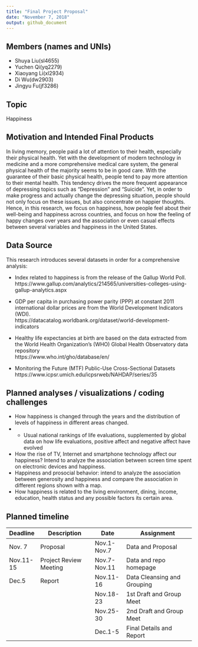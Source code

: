 ```yaml
---
title: "Final Project Proposal"
date: "November 7, 2018"
output: github_document
---
```



## Members (names and UNIs)
* Shuya Liu(sl4655)
* Yuchen Qi(yq2279)
* Xiaoyang Li(xl2934)
* Di Wu(dw2903)
* Jingyu Fu(jf3286)

## Topic

Happiness

## Motivation and Intended Final Products

In living memory, people paid a lot of attention to their health, especially their physical health. Yet with the development of modern technology in medicine and a more comprehensive medical care system, the general physical health of the majority seems to be in good care. With the guarantee of their basic physical health, people tend to pay more attention to their mental health. This tendency drives the more frequent appearance of depressing topics such as “Depression” and “Suicide”. Yet, in order to make progress and actually change the depressing situation, people should not only focus on these issues, but also concentrate on happier thoughts. Hence, in this research, we focus on happiness, how people feel about their well-being and happiness across countries, and focus on how the feeling of happy changes over years and the association or even casual effects between several variables and happiness in the United States.  

## Data Source

This research introduces several datasets in order for a comprehensive analysis:  

* Index related to happiness is from the release of the Gallup World Poll.  
https://www.gallup.com/analytics/214565/universities-colleges-using-gallup-analytics.aspx  

* GDP per capita in purchasing power parity (PPP) at constant 2011 international dollar prices are from the World Development Indicators (WDI).  
https://datacatalog.worldbank.org/dataset/world-development-indicators  

* Healthy life expectancies at birth are based on the data extracted from the World Health Organization’s (WHO) Global Health Observatory data repository  
https://www.who.int/gho/database/en/  
* Monitoring the Future (MTF) Public-Use Cross-Sectional Datasets  
https://www.icpsr.umich.edu/icpsrweb/NAHDAP/series/35

## Planned analyses / visualizations / coding challenges
* How happiness is changed through the years and the distribution of levels of happiness in different areas changed.
* * Usual national rankings of life evaluations, supplemented by global data on how life evaluations, positive affect and negative affect have evolved
* How the rise of TV, Internet and smartphone technology affect our happiness?
Intend to analyze the association between screen time spent on electronic devices and happiness.
* Happiness and prosocial behavior: intend to analyze the association between generosity and happiness and compare the association in different regions shown with a map.
* How happiness is related to the living environment, dining, income, education, health status and any possible factors its certain area. 

## Planned timeline

|Deadline	 | Description          | Date        | Assignment                 
|----------|----------------------|-------------|----------------------------
|Nov. 7	   |Proposal	             |Nov.1-Nov.7	 |Data and Proposal           
|Nov.11-15 |Project Review Meeting |Nov.7-Nov.11 |	Data and repo homepage     
|Dec.5	   |Report	               |Nov.11-16    |	Data Cleansing and Grouping
|          |    		               |Nov.18-23	   |1st Draft and Group Meet    
|          |    		               |Nov.25-30	   |2nd Draft and Group Meet  
|          |    		               |Dec.1-5	     |Final Details and Report    
